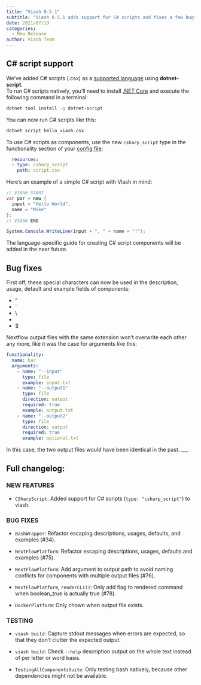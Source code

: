 ```yaml
---
title: "Viash 0.5.1"
subtitle: "Viash 0.5.1 adds support for C# scripts and fixes a few bugs."
date: 2021/07/19
categories:
  - New Release
author: Viash Team
---
```


## C# script support

We've added C# scripts (.csx) as a [supported language](/guide/component/languages.html) using **dotnet-script**.  
To run C# scripts natively, you'll need to install [.NET Core](https://dotnet.microsoft.com/download) and execute the following command in a terminal:

```bash
dotnet tool install -g dotnet-script
```

You can now run C# scripts like this:

```bash
dotnet script hello_viash.csx
```

To use C# scripts as components, use the new `csharp_script` type in the functionality section of your [config file](/reference/config/overview.html):

```yaml
  resources:
  - type: csharp_script
    path: script.csx
```

Here's an example of a simple C# script with Viash in mind:

```csharp
// VIASH START
var par = new {
  input = "Hello World",
  name = "Mike"
};
// VIASH END

System.Console.WriteLine(input + ", " + name + "!");
```

The language-specific guide for creating C# script components will be added in the near future.

## Bug fixes

First off, these special characters  can now be used in the description, usage, default and example fields of components:

- "
- \`
- \\
- \n
- $

Nextflow output files with the same extension won't overwrite each other any more, like it was the case for arguments like this:

```yaml
functionality:
  name: bar
  arguments:
    - name: "--input"
      type: file
      example: input.txt
    - name: "--output1"
      type: file
      direction: output
      required: true
      example: output.txt
    - name: "--output2"
      type: file
      direction: output
      required: true
      example: optional.txt
```

In this case, the two output files would have been identical in the past.
___

## Full changelog:

### NEW FEATURES

* `CSharpScript`: Added support for C# scripts (`type: "csharp_script"`) to viash.

### BUG FIXES

* `BashWrapper`: Refactor escaping descriptions, usages, defaults, and examples (#34).

* `NextFlowPlatform`: Refactor escaping descriptions, usages, defaults and examples (#75).

* `NextFlowPlatform`: Add argument to output path to avoid naming conflicts for components with multiple output files (#76).

* `NextFlowPlatform`, `renderCLI()`: Only add flag to rendered command when boolean_true is actually true (#78).

* `DockerPlatform`: Only chown when output file exists.

### TESTING

* `viash build`: Capture stdout messages when errors are expected, so that they don't clutter the expected output.

* `viash build`: Check `--help` description output on the whole text instead of per letter or word basis.

* `TestingAllComponentsSuite`: Only testing bash natively, because other dependencies might not be available.
